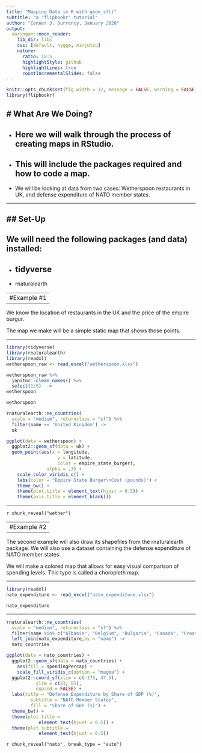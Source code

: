 ```yaml
---
title: "Mapping Data in R with geom_sf()"
subtitle: "a 'flipbookr' tutorial"
author: "Conner J. Surrency, January 2020"
output:
  xaringan::moon_reader:
    lib_dir: libs
    css: [default, hygge, ninjutsu]
    nature:
      ratio: 10:5
      highlightStyle: github
      highlightLines: true
      countIncrementalSlides: false
---
```


```r
knitr::opts_chunk$set(fig.width = 12, message = FALSE, warning = FALSE, comment = "", cache = F, fig.retina = 3)
library(flipbookr)
```

# What Are We Doing?
--

- Here we will walk through the process of creating maps in RStudio.
--

- This will include the packages required and how to code a map.
--

- We will be looking at data from two cases: Wetherspoon restaurants in UK, and defense expenditure of NATO member states. 


---

## Set-Up
--

We will need the following packages (and data) installed:  
--

- tidyverse
--

- rnaturalearth


---
#Example #1
--

We know the location of restaurants in the UK and the price of the empire burgur. 


The map we make will be a simple static map that shows those points.

---


```r
library(tidyverse)
library(rnaturalearth)
library(readxl)
wetherspoon_raw <- read_excel("wetherspoon.xlsx")

wetherspoon_raw %>%
  janitor::clean_names() %>% 
  select(1:5)  ->
wetherspoon

wetherspoon
```

```r
rnaturalearth::ne_countries(
  scale = "medium", returnclass = "sf") %>% 
  filter(name == 'United Kingdom') -> 
  uk

ggplot(data = wetherspoon) + 
  ggplot2::geom_sf(data = uk) + 
  geom_point(aes(x = longitude, 
                   y = latitude, 
                   color = empire_state_burger), 
               alpha = .3) +
    scale_color_viridis_c() + 
    labs(color = "Empire State Burger\nCost (pounds)") +
    theme_bw() +
    theme(plot.title = element_text(hjust = 0.5)) + 
    theme(axis.title = element_blank()) 
```


---

`r chunk_reveal("wether")`


---
#Example #2
--

The second example will also draw its shapefiles from the rnaturalearth package. We will also use a dataset containing the defense expenditure of NATO member states. 

We will make a colored map that allows for easy visual comparison of spending levels. This type is called a choropleth map.

---


```r
library(readxl)
nato_expenditure <- read_excel("nato_expenditure.xlsx")

nato_expenditure
```
---

```r
rnaturalearth::ne_countries(
  scale = "medium", returnclass = "sf") %>% 
  filter(name %in% c("Albania", "Belgium", "Bulgaria", "Canada", "Croatia", "Czech Republic", "Denmark", "Estonia", "France", "Germany", "Greece", "Hungary", "Iceland", "Italy", "Latvia", "Lithuania", "Luxembourg", "Montenegro", "Netherlands", "Norway", "Poland", "Portugal", "Romania", "Slovakia", "Slovenia", "Spain", "Turkey", "United Kingdom", "United States")) %>% 
  left_join(nato_expenditure,by = "name") ->
  nato_countries

ggplot(data = nato_countries) + 
  ggplot2::geom_sf(data = nato_countries) + 
    aes(fill = spendingPercap) +
    scale_fill_viridis_c(option = "magma") +
  ggplot2::coord_sf(xlim = c(-175, 47.5), 
           ylim = c(23, 85), 
           expand = FALSE) + 
  labs(title = "Defense Expenditure by Share of GDP (%)", 
         subtitle = "NATO Member States", 
         fill = "Share of GDP (%)") + 
  theme_bw() +
  theme(plot.title = 
            element_text(hjust = 0.5)) + 
  theme(plot.subtitle = 
            element_text(hjust = 0.5)) 
```

`r chunk_reveal("nato", break_type = "auto")`

